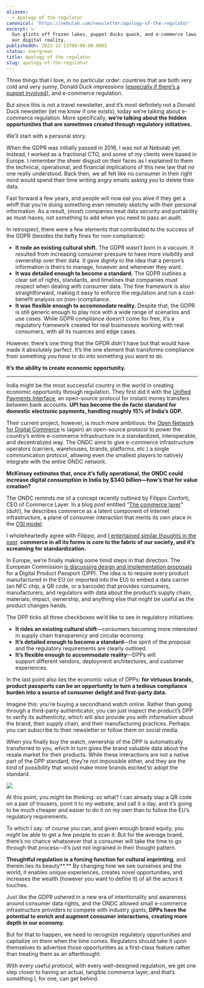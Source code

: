 ```yaml
---
aliases:
  - Apology of the regulator
canonical: 'https://nebulab.com/newsletter/apology-of-the-regulator'
excerpt: >-
  Sun glints off frozen lakes, puppet ducks quack, and e-commerce laws reshape
  our digital reality.
publishedOn: 2023-12-13T00:00:00.000Z
status: evergreen
title: Apology of the regulator
slug: apology-of-the-regulator
---
```

Three things that I love, in no particular order: countries that are both very cold and very sunny, Donald Duck impressions ([especially if there’s a puppet involved](https://www.instagram.com/ssanpitopato/)), and e-commerce regulation.

But since this is not a travel newsletter, and it’s most definitely not a Donald Duck newsletter (let me know if one exists), today we’re talking about e-commerce regulation. More specifically, **we’re talking about the hidden opportunities that are sometimes created through regulatory initiatives.**

We’ll start with a personal story.

When the GDPR was initially passed in 2016, I was not at Nebulab yet. Instead, I worked as a fractional CTO, and some of my clients were based in Europe. I remember the sheer disgust on their faces as I explained to them the technical, operational, and financial implications of this new law that no one really understood. Back then, we all felt like no consumer in their right mind would spend their time writing angry emails asking you to delete their data.

Fast forward a few years, and people will now eat you alive if they get a whiff that you’re doing something even remotely sketchy with their personal information. As a result, (most) companies treat data security and portability as must-haves, not something to add when you need to pass an audit.

In retrospect, there were a few elements that contributed to the success of the GDPR (besides the hefty fines for non-compliance):

- **It rode an existing cultural shift.** The GDPR wasn’t born in a vacuum. It resulted from increasing consumer pressure to have more visibility and ownership over their data. It gave dignity to the idea that a person’s information is theirs to manage, however and whenever they want.
- **It was detailed enough to become a standard.** The GDPR outlines a clear set of rights, standards, and timelines that companies must respect when dealing with consumer data. The fine framework is also straightforward, making it easy to enforce the regulation and run a cost-benefit analysis on (non-)compliance.
- **It was flexible enough to accommodate reality.** Despite that, the GDPR is still generic enough to play nice with a wide range of scenarios and use cases. While GDPR compliance doesn’t come for free, it’s a regulatory framework created for real businesses working with real consumers, with all its nuances and edge cases.

However, there’s one thing that the GPDR _didn’t_ have but that would have made it absolutely perfect. It’s the one element that transforms compliance from something you _have_ to do into something you _want_ to do.

**It’s the ability to create economic opportunity.**

---

India might be the most successful country in the world in creating economic opportunity through regulation. They first did it with the [Unified Payments Interface](https://www.npci.org.in/what-we-do/upi/product-overview), an open-source protocol for instant money transfers between bank accounts. **UPI has become the de facto standard for domestic electronic payments, handling roughly 15% of India’s GDP.**

Their current project, however, is much more ambitious: the [Open Network for Digital Commerce](https://ondc.org/) is (again) an open-source protocol to power the country’s entire e-commerce infrastructure in a standardized, interoperable, and decentralized way. The ONDC aims to give e-commerce infrastructure operators (carriers, warehouses, brands, platforms, etc.) a single communication protocol, allowing even the smallest players to natively integrate with the entire ONDC network.

**McKinsey estimates that, once it’s fully operational, the ONDC could increase digital consumption in India by $340 _billion_—how’s that for value creation?**

The ONDC reminds me of a concept recently outlined by Filippo Conforti, CEO of Commerce Layer. In a blog post entitled “[The commerce layer](https://commercefordevs.org/the-commerce-layer/)” (duh!), he describes commerce as a latent component of Internet infrastructure, a plane of consumer interaction that merits its own place in the [OSI model](https://en.wikipedia.org/wiki/OSI_model).

I wholeheartedly agree with Filippo, and [I entertained similar thoughts in the past](https://nebulab.com/newsletter/rise-of-the-cultural-brand): **commerce in all its forms is core to the fabric of our society, and it’s screaming for standardization.**

In Europe, we’re finally making some timid steps in that direction. The European Commission [is discussing design and implementation proposals](https://hadea.ec.europa.eu/calls-proposals/digital-product-passport_en) for a Digital Product Passport (DPP). The idea is to require every product manufactured in the EU (or imported into the EU) to embed a data carrier (an NFC chip, a QR code, or a barcode) that provides consumers, manufacturers, and regulators with data about the product’s supply chain, materials, impact, ownership, and anything else that might be useful as the product changes hands.

The DPP ticks all three checkboxes we’d like to see in regulatory initiatives:

- **It rides an existing cultural shift**—consumers becoming more interested in supply chain transparency and circular economy.
- **It’s detailed enough to become a standard**—the spirit of the proposal and the regulatory requirements are clearly outlined.
- **It’s flexible enough to accommodate reality**—DPPs will support different vendors, deployment architectures, and customer experiences.

In the last point also lies the economic value of DPPs: **for virtuous brands, product passports can be an opportunity to turn a tedious compliance burden into a source of consumer delight and first-party data.**

Imagine this: you’re buying a secondhand watch online. Rather than going through a third-party authenticator, you can just inspect the product’s DPP to verify its authenticity, which will also provide you with information about the brand, their supply chain, and their manufacturing practices. Perhaps you can subscribe to their newsletter or follow them on social media.

When you finally buy the watch, ownership of the DPP is automatically transferred to you, which in turn gives the brand valuable data about the resale market for their products. While these interactions are not a native part of the DPP standard, they’re not impossible either, and they are the kind of possibility that would make more brands excited to adopt the standard.

![](https://mcusercontent.com/679f4835b2683d59bc5762ec3/images/2386b079-7964-397c-ee61-2bfca67ca67c.png)

At this point, you might be thinking: so what? I can already slap a QR code on a pair of trousers, point it to my website, and call it a day, and it’s going to be much cheaper and easier to do it on my own than to follow the EU’s regulatory requirements.

To which I say: of course you can, and given enough brand equity, you _might_ be able to get a few people to scan it. But for the average brand, there’s no chance whatsoever that a consumer will take the time to go through that process—it’s just not ingrained in their thought pattern.

**Thoughtful regulation is a forcing function for cultural imprinting**, and therein lies its beauty**.** By changing how we see ourselves and the world, it enables unique experiences, creates novel opportunities, and increases the wealth (however you want to define it) of all the actors it touches.

Just like the GDPR ushered in a new era of intentionality and awareness around consumer data rights, and the ONDC allowed small e-commerce infrastructure providers to compete with industry giants, **DPPs have the potential to enrich and augment consumer interactions, creating more depth in our economy.**

But for that to happen, we need to recognize regulatory opportunities and capitalize on them when the time comes. Regulators should take it upon themselves to advertise those opportunities as a first-class feature rather than treating them as an afterthought.

With every useful protocol, with every well-designed regulation, we get one step closer to having an actual, tangible commerce layer, and that’s something I, for one, can get behind.
